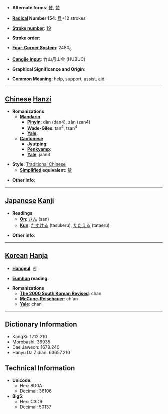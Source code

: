 * '''Alternate forms''': [[賛]], [[赞]]

* '''[[Wiktionary:Chinese radical index| Radical]] Number 154''': [[Wiktionary:Chinese radical index 貝|貝]]+12 strokes

* '''[[Wiktionary:Chinese total strokes index|Stroke number]]''': [[Wiktionary:Chinese total strokes index 19|19]]

* '''Stroke order''': 

* '''[[Wiktionary:Chinese four corner index|Four-Corner System]]''': 2480<sub>6</sub>

* '''[[Wiktionary:Chinese Cangjie index|Cangjie input]]''': 竹山月山金 (HUBUC)

* '''Graphical Significance and Origin''': 

* '''Common Meaning''': help, support, assist, aid

----

== [[Chinese]] [[Hanzi]] ==

* '''Romanizations'''
** '''[[Mandarin]]'''
*** '''[[Pinyin]]''': dàn (dan4), zàn (zan4)
*** '''[[Wade-Giles]]''': tan<sup>4</sup>, tsan<sup>4</sup>
*** '''[[Yale]]''': 
** '''[[Cantonese]]'''
*** '''[[Jyutping]]''':
*** '''[[Penkyamp]]''': 
*** '''[[Yale]]''': jaan3

* '''Style''': [[Traditional Chinese]] 
** '''[[Simplified Chinese|Simplified]] equivalent''': [[赞]]

* '''Other info''': 

----

== [[Japanese]] [[Kanji]] ==

* '''Readings'''
** '''[[On]]''': [[さん]] (san)
** '''[[Kun]]''': [[たすける]] (tasukeru), [[たたえる]] (tataeru)

* '''Other info''':  

----

== [[Korean]] [[Hanja]] ==

* '''[[Hangeul]]''': 찬

* '''[[Eumhun]] reading''': 

* '''Romanizations'''
** '''[[The 2000 South Korean Revised Romanization|The 2000 South Korean Revised]]''': chan
** '''[[McCune-Reischauer]]''': ch'an
** '''[[Yale]]''': chan

----

== Dictionary Information ==

* KangXi: 1212.210
* Morobashi: 36935
* Dae Jaweon: 1678.240
* Hanyu Da Zidian: 63657.210

== Technical Information ==

* '''Unicode''':
** Hex: 8D0A
** Decimal: 36106
* '''Big5''':
** Hex: C3D9
** Decimal: 50137